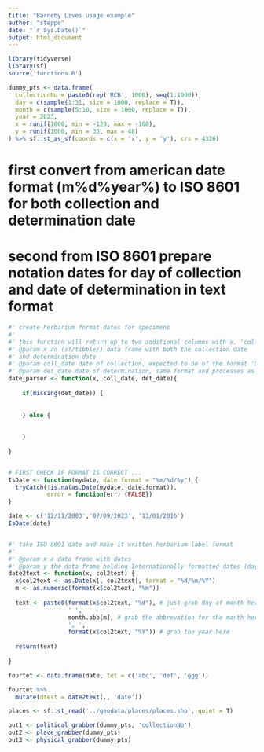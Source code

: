 ```yaml
---
title: "Barneby Lives usage example"
author: "steppe"
date: "`r Sys.Date()`"
output: html_document
---
```



```r
library(tidyverse)
library(sf)
source('functions.R')
```


```r
dummy_pts <- data.frame(
  collectionNo = paste0(rep('RCB', 1000), seq(1:1000)),
  day = c(sample(1:31, size = 1000, replace = T)),
  month = c(sample(5:10, size = 1000, replace = T)),
  year = 2023,
  x = runif(1000, min = -120, max = -100), 
  y = runif(1000, min = 35, max = 48)
) %>% sf::st_as_sf(coords = c(x = 'x', y = 'y'), crs = 4326)

```


# first convert from american date format (m%d%year%) to ISO 8601 for both collection and determination date 

# second from ISO 8601 prepare notation dates for day of collection and date of determination in text format



```r

#' create herbarium format dates for specimens
#' 
#' this function will return up to two additional columns with x. 'coll_date_text' a text format for the date of collection and 'det_date_text" a shorter text format date for identification
#' @param x an (sf/tibble/) data frame with both the collection date
#' and determination date
#' @param coll_date date of collection, expected to be of the format 'DD/MM/YYYY', minor checks for compliance to the format will be carried out before returning an error.
#' @param det_date date of determination, same format and processes as above. 
date_parser <- function(x, coll_date, det_date){
  
    if(missing(det_date)) {
        
      
    } else {
       
      
    }
  
}


# FIRST CHECK IF FORMAT IS CORRECT ... 
IsDate <- function(mydate, date.format = "%m/%d/%y") {
  tryCatch(!is.na(as.Date(mydate, date.format)),  
           error = function(err) {FALSE})  
}

date <- c('12/11/2003','07/09/2023', '13/01/2016')
IsDate(date)


#' take ISO 8601 date and make it written herbarium label format
#' 
#' @param x a data frame with dates
#' @param y the data frame holding Internationally formatted dates (day, month, year)
date2text <- function(x, col2text) {
  x$col2text <- as.Date(x[, col2text], format = "%d/%m/%Y")
  m <- as.numeric(format(x$col2text, "%m"))
  
  text <- paste0(format(x$col2text, "%d"), # just grab day of month here
                 ' ',
                 month.abb[m], # grab the abbrevation for the month here
                 ', ',
                 format(x$col2text, "%Y")) # grab the year here
  
  return(text)
  
}

fourtet <- data.frame(date, tet = c('abc', 'def', 'ggg'))

fourtet %>% 
  mutate(dtest = date2text(., 'date'))

```




```r

places <- sf::st_read('../geodata/places/places.shp', quiet = T)

out1 <- political_grabber(dummy_pts, 'collectionNo')
out2 <- place_grabber(dummy_pts)
out3 <- physical_grabber(dummy_pts)
```

